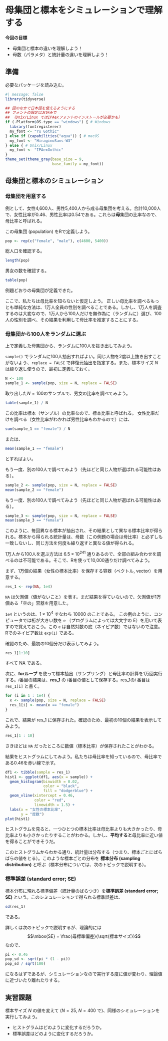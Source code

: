 # 母集団と標本をシミュレーションで理解する

**今回の目標**

-   母集団と標本の違いを理解しよう！
-   母数（パラメタ）と統計量の違いを理解しよう！

## 準備 {#sec-prep10}

必要なパッケージを読み込む。

```r
#| message: false
library(tidyverse)

## 図のなかで日本語を使えるようにする
## フォントの設定はお好みで
## （Unix/Linux ではIPAexフォントのインストールが必要かも）
if (.Platform$OS.type == "windows") { # Windows
  library(fontregisterer)
  my_font <- "Yu Gothic"
} else if (capabilities("aqua")) { # macOS
  my_font <- "HiraginoSans-W3"
} else { # Unix/Linux
  my_font <- "IPAexGothic"
}
theme_set(theme_gray(base_size = 9,
                     base_family = my_font))
```

## 母集団と標本のシミュレーション {#sec-simpopnsample}

### 母集団を用意する {#sec-pop10}

例として、女性4,600人、男性5,400人から成る母集団を考える。合計10,000人で、女性比率が0.46、男性比率は0.54である。これらは**母**集団の比率なので、母比率と呼ばれる。

この母集団 (population) をRで定義しよう。

```r
pop <- rep(c("female", "male"), c(4600, 5400))
```

総人口を確認する。

```r
length(pop)
```

男女の数を確認する。

```r
table(pop)
```

例題どおりの母集団が定義できた。

ここで、私たちは母比率を知らないと仮定しよう。 正しい母比率を調べるもっとも単純な方法は、1万人全員の性別を調べることである。しかし、1万人を調査するのは大変なので、1万人から100人だけを無作為に（ランダムに）選び、100人の性別を調べ、その結果を利用して母比率を推定することにする。

### 母集団から100人をランダムに選ぶ {#sec-sampling}

上で定義した母集団から、ランダムに100人を抜き出してみよう。

`sample()` でランダムに100人抽出すればよい。同じ人物を2度以上抜き出すことがないよう、`replace = FALSE` で非復元抽出を指定する。また、標本サイズ $N$ は繰り返し使うので、最初に定義しておく。

```r
N <- 100
sample_1 <- sample(pop, size = N, replace = FALSE)
```

取り出した$N=100$のサンプルで、男女の比率を調べてみよう。

```r
table(sample_1) / N
```

この比率は標本（サンプル）の比率なので、標本比率と呼ばれる。 女性比率だけを調べる（女性比率がわかれば男性比率もわかるので）には、

```r
sum(sample_1 == "female") / N
```

または、

```r
mean(sample_1 == "female")
```

とすればよい。

もう一度、別の100人で調べてみよう（先ほどと同じ人物が選ばれる可能性はある）。

```r
sample_2 <- sample(pop, size = N, replace = FALSE)
mean(sample_2 == "female")
```

もう一度、別の100人で調べてみよう（先ほどと同じ人物が選ばれる可能性はある）。

```r
sample_3 <- sample(pop, size = N, replace = FALSE)
mean(sample_3 == "female")
```

このように、毎回異なる標本が抽出され、その結果として異なる標本比率が得られる。標本から得られる統計量は、母数（この例題の場合は母比率）と必ずしも一致しないし、同じ方法を何度も繰り返すと異なる値が得られる。

1万人から100人を選ぶ方法は $6.5 \times 10^{241}$ 通りあるので、全部の組み合わせを調べるのは不可能である。そこで、Rを使って10,000通りだけ調べてみよう。

まず、1万個の結果（女性の標本比率）を保存する容器（ベクトル, vector）を用意する。

```r
res_1 <- rep(NA, 1e4) 
```

`NA` は欠測値（値がないこと）を表す。まだ結果を得ていないので、欠測値が1万個ある「空の」容器を用意した。

::: callout-tip
`1e4` というのは、$1 \times 10^4$ すなわち 10000 のことである。 この例のように、コンピュータでは桁が大きい数を `e` （プログラムによっては大文字の E）を用いて表すので覚えておこう。この `e` は自然対数の底（ネイピア数）ではないので注意。 Rでのネイピア数は `exp(1)` である。
:::

確認のため、最初の10個分だけ表示してみよう。

```r
res_1[1:10]
```

すべて NA である。

次に、**forループ** を使って標本抽出（サンプリング）と母比率の計算を1万回実行する。$i$番目の結果は、**res_1** の $i$番目の値として保存する。res_1の$i$ 番目は `res_1[i]` と書く。

```r
for (i in 1 : 1e4) {
  x <- sample(pop, size = N, replace = FALSE)
  res_1[i] <- mean(x == "female")
}
```

これで、結果が res_1 に保存された。確認のため、最初の10個の結果を表示してみよう。

```r
res_1[1 : 10]
```

さきほどは `NA` だったところに数値（標本比率）が保存されたことがわかる。

結果をヒストグラムにしてみよう。私たちは母比率を知っているので、母比率である0.46を赤い線で示す。

```r
df1 <- tibble(sample = res_1)
hist1 <- ggplot(df1, aes(x = sample)) +
  geom_histogram(binwidth = 0.02, 
                 color = "black", 
                 fill = "dodgerblue") +
  geom_vline(xintercept = 0.46, 
             color = "red", 
             linewidth = 1.5) +
  labs(x = "女性の標本比率", 
       y = "度数")
plot(hist1)
```

ヒストグラムを見ると、一つひとつの標本比率は母比率よりも大きかったり、母比率よりも小さかったりすることがわかる。しかし、**平均すると**母比率に近い値を得ることができそうだ。

このヒストグラムからわかる通り、統計量は分布する（つまり、標本ごとにばらばらの値をとる）。このような標本ごとの分布を **標本分布 (sampling distribution)** と呼ぶ（標本分布については、次のトピックで説明する）。

### 標準誤差 (standard error; SE) {#sec-se1}

標本分布に現れる標準偏差（統計量のばらつき）を**標準誤差 (standard error; SE)** という。このシミュレーションで得られる標準誤差は、

```r
sd(res_1)
```

である。

詳しくは次のトピックで説明するが、理論的には $$\mbox{SE} = \frac{母標準偏差}{\sqrt{標本サイズ}}$$ なので、

```r
pi <- 0.46
pop_sd <- sqrt(pi * (1 - pi))
pop_sd / sqrt(100)
```

になるはずであるが、シミュレーションなので実行する度に値が変わり、理論値に近づいたり離れたりする。

## 実習課題 {#sec-ex10}

標本サイズ $N$ の値を変えて ($N = 25$, $N = 400$ で)、同様のシミュレーションを実行してみよう。

-   ヒストグラムはどのように変化するだろうか。
-   標準誤差はどのように変化するだろうか。
